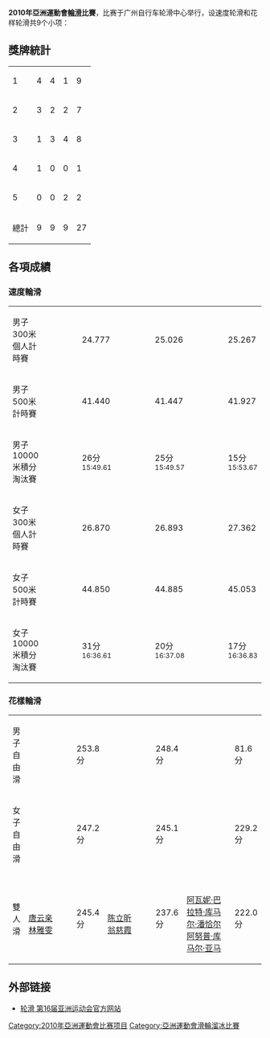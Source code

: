{{noteTA|G1=Sports|G2=地名}}
{{main|2010年亞洲運動會}}
'''2010年亞洲運動會[[輪滑|輪滑]]比賽'''，比赛于广州自行车轮滑中心举行，设速度轮滑和花样轮滑共9个小项：

== 獎牌統計 ==
{| {{RankedMedalTable|class=wikitable sortable}}
|-
| 1 ||align=left| {{flagIOC2team|TPE|2010年亞洲運動會}} || 4 || 4 || 1 || 9
|-
| 2 ||align=left| {{flagIOC2team|KOR|2010年亞洲運動會}} || 3 || 2 || 2 || 7
|-
| 3 ||align=left| {{flagIOC2team|CHN|2010年亞洲運動會}} || 1 || 3 || 4 || 8
|-
| 4 ||align=left| {{flagIOC2team|JPN|2010年亞洲運動會}} || 1 || 0 || 0 || 1
|-
| 5 ||align=left| {{flagIOC2team|IND|2010年亞洲運動會}} || 0 || 0 || 2 || 2
|- class="sortbottom"
!colspan=2| 總計 || 9 || 9 || 9 || 27
|}

== 各項成績 ==
=== 速度輪滑 ===
{| {{MedalistTable|type=項目|columns=2|labelwidth=180px|style=font-size:small;}}
|-
|男子300米個人計時賽
| {{flagIOC2athlete|[[宋青阳|宋青阳]]|TPE|2010年亞洲運動會}} || 24.777
| {{flagIOC2athlete|[[骆威霖|骆威霖]]|TPE|2010年亞洲運動會}} || 25.026
| {{flagIOC2athlete|[[张修哲|张修哲]]|KOR|2010年亞洲運動會}} || 25.267
|-
|男子500米計時賽
| {{flagIOC2athlete|[[宋青阳|宋青阳]]|TPE|2010年亞洲運動會}} || 41.440
| {{flagIOC2athlete|[[骆威霖|骆威霖]]|TPE|2010年亞洲運動會}} || 41.447
| {{flagIOC2athlete|[[严韩俊|严韩俊]]|KOR|2010年亞洲運動會}} || 41.927
|-
|男子10000米積分淘汰賽
| {{flagIOC2athlete|[[孙根晟|孙根晟]]|KOR|2010年亞洲運動會}} || 26分<br /><small>15:49.61</small>
| {{flagIOC2athlete|[[崔光镐|崔光镐]]|KOR|2010年亞洲運動會}} || 25分<br /><small>15:49.57</small>
| {{flagIOC2athlete|[[从思元|从思元]]|CHN|2010年亞洲運動會}} || 15分<br /><small>15:53.67</small>
|-
|女子300米個人計時賽
| {{flagIOC2athlete|[[安艺瑟|安艺瑟]]|KOR|2010年亞洲運動會}} || 26.870
| {{flagIOC2athlete|[[臧应璐|臧应璐]]|CHN|2010年亞洲運動會}} || 26.893
| {{flagIOC2athlete|[[李雯雯|李雯雯]]|CHN|2010年亞洲運動會}} || 27.362
|-
|女子500米計時賽
| {{flagIOC2athlete|[[黄郁婷|黄郁婷]]|TPE|2010年亞洲運動會}} || 44.850
| {{flagIOC2athlete|[[安艺瑟|安艺瑟]]|KOR|2010年亞洲運動會}} || 44.885
| {{flagIOC2athlete|[[臧应璐|臧应璐]]|CHN|2010年亞洲運動會}} || 45.053
|-
|女子10000米積分淘汰賽
| width=135px| {{flagIOC2athlete|[[禹孝淑|禹孝淑]]|KOR|2010年亞洲運動會}} || 31分<br /><small>16:36.61</small>
| width=135px| {{flagIOC2athlete|[[郭丹|郭丹]]|CHN|2010年亞洲運動會}} || 20分<br /><small>16:37.08</small>
| width=135px| {{flagIOC2athlete|[[潘怡蓁|潘怡蓁]]|TPE|2010年亞洲運動會}} || 17分<br /><small>16:36.83</small>
|}

=== 花樣輪滑 ===
{| {{MedalistTable|type=項目|columns=2|labelwidth=180px|style=font-size:small;}}
|-
|男子自由滑 
| {{flagIOC2athlete|[[西木绅悟|西木绅悟]]|JPN|2010年亞洲運動會}} || 253.8分
| width=135px| {{flagIOC2athlete|[[叶家成|叶家成]]|TPE|2010年亞洲運動會}} || 248.4分
| width=135px| {{flagIOC2athlete|[[阿努普·库马尔·亚马|阿努普·库马尔·亚马]]|IND|2010年亞洲運動會}} || 81.6分
|-
|女子自由滑
| width=135px| {{flagIOC2athlete|[[王筱筑|王筱筑]]|TPE|2010年亞洲運動會}} || 247.2分
| {{flagIOC2athlete|[[董芝豆|董芝豆]]|CHN|2010年亞洲運動會}} || 245.1分
| {{flagIOC2athlete|[[林美娇|林美娇]]|CHN|2010年亞洲運動會}} || 229.2分
|-
|雙人滑 
| width=135px| {{flagIOC2team|CHN|2010年亞洲運動會}} <br /> [[唐云亲|唐云亲]] <br /> [[林雅雯_(运动员)|林雅雯]] || 245.4分
| width=135px| {{flagIOC2team|TPE|2010年亞洲運動會}} <br /> [[陈立昕|陈立昕]] <br /> [[翁慈霞|翁慈霞]] || 237.6分
| width=135px| {{flagIOC2team|IND|2010年亞洲運動會}} <br /> [[阿瓦妮·巴拉特·库马尔·潘恰尔|阿瓦妮·巴拉特·库马尔·潘恰尔]] <br /> [[阿努普·库马尔·亚马|阿努普·库马尔·亚马]] || 222.0分
|}

== 外部链接 ==
*[http://www.gz2010.cn/08/0304/16/4673TOIC00780015.html 轮滑 第16届亚洲运动会官方网站]{{Wayback|url=http://www.gz2010.cn/08/0304/16/4673TOIC00780015.html |date=20191111081226 }}

{{2010年亞洲運動會項目}}
{{亞洲運動會滑輪運動比賽}}

[[Category:2010年亞洲運動會比赛项目|Category:2010年亞洲運動會比赛项目]]
[[Category:亞洲運動會滑輪溜冰比賽|Category:亞洲運動會滑輪溜冰比賽]]